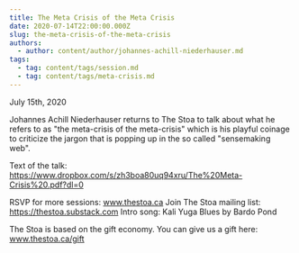 ```yaml
---
title: The Meta Crisis of the Meta Crisis
date: 2020-07-14T22:00:00.000Z
slug: the-meta-crisis-of-the-meta-crisis
authors:
  - author: content/author/johannes-achill-niederhauser.md
tags:
  - tag: content/tags/session.md
  - tag: content/tags/meta-crisis.md
---
```


July 15th, 2020

Johannes Achill Niederhauser returns to The Stoa to talk about what he refers to as "the meta-crisis of the meta-crisis" which is his playful coinage to criticize the jargon that is popping up in the so called "sensemaking web".

Text of the talk: https://www.dropbox.com/s/zh3boa80uq94xru/The%20Meta-Crisis%20.pdf?dl=0

RSVP for more sessions: www.thestoa.ca
Join The Stoa mailing list: https://thestoa.substack.com
Intro song: Kali Yuga Blues by Bardo Pond

The Stoa is based on the gift economy. You can give us a gift here: www.thestoa.ca/gift
